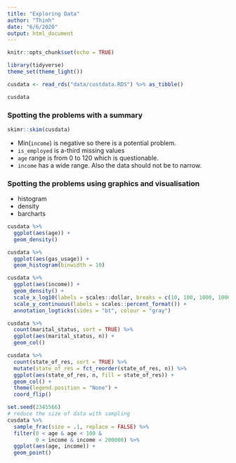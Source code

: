 ```yaml
---
title: "Exploring Data"
author: "Thinh"
date: "6/6/2020"
output: html_document
---
```


```r
knitr::opts_chunk$set(echo = TRUE)
```

```r
library(tidyverse)
theme_set(theme_light())
```

```r
cusdata <- read_rds("data/custdata.RDS") %>% as_tibble()

cusdata
```

### Spotting the problems with a summary 

```r
skimr::skim(cusdata)
```

* Min(`income`) is negative so there is a potential problem. 
* `is_employed` is a-third missing values
* `age` range is from 0 to 120 which is questionable.
* `income` has a wide range. Also the data should not be to narrow.

### Spotting the problems using graphics and visualisation 
* histogram
* density 
* barcharts
```r
cusdata %>% 
  ggplot(aes(age)) + 
  geom_density()

cusdata %>% 
  ggplot(aes(gas_usage)) + 
  geom_histogram(binwidth = 10)
```


```r
cusdata %>% 
  ggplot(aes(income)) + 
  geom_density() +
  scale_x_log10(labels = scales::dollar, breaks = c(10, 100, 1000, 10000, 100000, 1000000)) +
  scale_y_continuous(labels = scales::percent_format()) + 
  annotation_logticks(sides = "bt", colour = "gray")
```


```r
cusdata %>% 
  count(marital_status, sort = TRUE) %>% 
  ggplot(aes(marital_status, n)) + 
  geom_col()
```


```r
cusdata %>% 
  count(state_of_res, sort = TRUE) %>% 
  mutate(state_of_res = fct_reorder(state_of_res, n)) %>%  
  ggplot(aes(state_of_res, n, fill = state_of_res)) + 
  geom_col() + 
  theme(legend.position = "None") + 
  coord_flip()
```


```r
set.seed(2345566)
# reduce the size of data with sampling
cusdata %>% 
  sample_frac(size = .1, replace = FALSE) %>% 
  filter(0 < age & age < 100 &
         0 < income & income < 200000) %>% 
  ggplot(aes(age, income)) + 
  geom_point()
```




